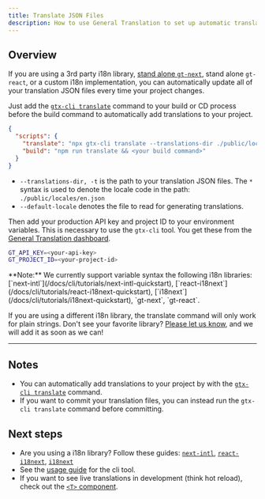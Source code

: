 ```yaml
---
title: Translate JSON Files
description: How to use General Translation to set up automatic translation for your project's JSON files
---
```


## Overview

If you are using a 3rd party i18n library, [stand alone `gt-next`](/docs/next/reference/stand-alone), stand alone `gt-react`, or a custom i18n implementation, you can automatically update all of your translation JSON files every time your project changes.

Just add the [`gtx-cli translate`](/docs/cli/translate#translate-json) command to your build or CD process before the build command to automatically add translations to your project.

```json title="package.json"
{
  "scripts": {
    "translate": "npx gtx-cli translate --translations-dir ./public/locales/* --default-locale en",
    "build": "npm run translate && <your build command>"
  }
}
```
 * `--translations-dir, -t` is the path to your translation JSON files. The `*` syntax is used to denote the locale code in the path: `./public/locales/en.json`
 * `--default-locale` denotes the file to read for generating translations.


Then add your production API key and project ID to your environment variables.
This is necessary to use the `gtx-cli` tool.
You get these from the [General Translation dashboard](https://generaltranslation.com/dashboard).

```bash title=".env"
GT_API_KEY=<your-api-key>
GT_PROJECT_ID=<your-project-id>
```


<Callout type="info">
  **Note:**
  We currently support variable syntax the following i18n libraries: [`next-intl`](/docs/cli/tutorials/next-intl-quickstart), [`react-i18next`](/docs/cli/tutorials/react-i18next-quickstart), [`i18next`](/docs/cli/tutorials/i18next-quickstart), `gt-next`, `gt-react`.
  
  If you are using a different i18n library, the translate command will only work for plain strings.
  Don't see your favorite library? [Please let us know](https://github.com/General-Translation/gt-libraries/issues), and we will add it as soon as we can!
</Callout>

---

## Notes
 * You can automatically add translations to your project by with the [`gtx-cli translate`](/docs/cli/translate#translate-json) command.
 * If you want to commit your translation files, you can instead run the `gtx-cli translate` command before committing.


## Next steps
 * Are you using a i18n library? Follow these guides: [`next-intl`](/docs/cli/tutorials/next-intl-quickstart), [`react-i18next`](/docs/cli/tutorials/react-i18next-quickstart), [`i18next`](/docs/cli/tutorials/i18next-quickstart)
 * See the [usage guide](/docs/cli/reference/usage) for the cli tool.
 * If you want to see live translations in development (think hot reload), check out the [`<T>` component](/docs/usage/t).
